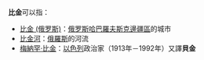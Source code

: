'''比金'''可以指：

*[[比金_(俄罗斯)|比金 (俄罗斯)]]：[[俄罗斯|俄罗斯]][[哈巴羅夫斯克邊疆區|哈巴羅夫斯克邊疆區]]的城市
*[[比金河|比金河]]：[[俄羅斯|俄羅斯]]的河流
*[[梅纳赫姆·贝京|梅納罕·比金]]：[[以色列|以色列]]政治家（1913年－1992年）又譯'''貝金'''

{{Disambig|Cat=二字消歧义}}